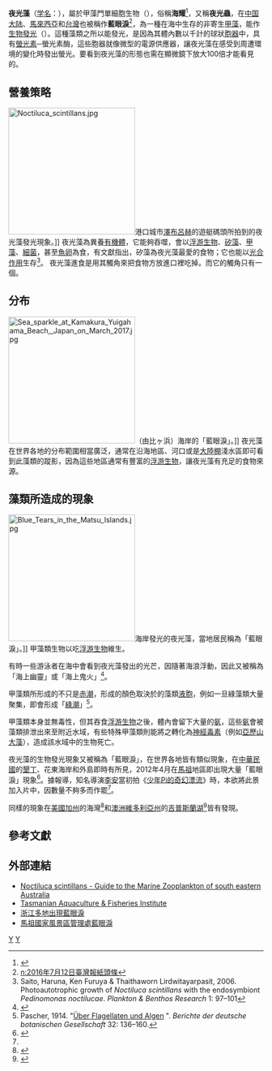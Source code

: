 {{Speciesbox
| image = Noctiluca scintillans varias.jpg
| genus = Noctiluca
| species = scintillans
| parent authority = Suriray ex Lam.
}}
'''夜光藻'''（[[学名|学名]]：{{lang|la|'''''Noctiluca scintillans'''''}}），屬於甲藻門單細胞生物（{{lang-en|dinoflagellate}}），俗稱'''海耀'''<ref>{{Cite web |url=http://www.britannica.com/EBchecked/topic-art/14828/106436/A-species-of-dinoflagellate-known-as-Noctiluca-scintillans-commonly-called |title=A image of the "Sea Sparkle" from 'Britannica Online Encyclopedia'. |accessdate=2013-06-01 |archive-date=2010-08-29 |archive-url=https://web.archive.org/web/20100829164204/http://www.britannica.com/EBchecked/topic-art/14828/106436/A-species-of-dinoflagellate-known-as-Noctiluca-scintillans-commonly-called |dead-url=no }}</ref>，又稱'''夜光蟲'''，在[[中国大陆|中国大陆]]、[[馬來西亞|馬來西亞]]和[[台灣|台灣]]也被稱作'''藍眼淚'''<ref>[[n:2016年7月12日臺灣報紙頭條|n:2016年7月12日臺灣報紙頭條]]</ref>，為一種在海中生存的非寄生[[甲藻|甲藻]]，能作[[生物發光|生物發光]]（{{lang|en|bioluminescence}}）。這種藻類之所以能發光，是因為其體內數以千計的球狀[[胞器|胞器]]中，具有[[螢光素|螢光素]]─螢光素酶，這些胞器就像微型的電源供應器，讓夜光藻在感受到周遭環境的變化時發出螢光。要看到夜光藻的形態也需在顯微鏡下放大100倍才能看見的。

==營養策略==
[[Image:Noctiluca_scintillans.jpg|250px]]港口城市[[澤布呂赫|澤布呂赫]]的遊艇碼頭所拍到的夜光藻發光現象。]]
夜光藻為異養[[有機體|有機體]]，它能夠吞噬，會以[[浮游生物|浮游生物]]、[[矽藻|矽藻]]、[[甲藻|甲藻]]、[[細菌|細菌]]，甚至[[魚卵|魚卵]]為食，有文獻指出，矽藻為夜光藻最愛的食物；它也能以[[光合作用|光合作用]]生存<ref>Saito, Haruna, Ken Furuya & Thaithaworn Lirdwitayarpasit, 2006. Photoautotrophic growth of ''Noctiluca scintillans'' with the endosymbiont ''Pedinomonas noctilucae''. ''Plankton & Benthos Research'' 1: 97–101</ref>。
夜光藻進食是用其觸角來把食物方放進口裡吃掉。而它的觸角只有一個。

==分布==
[[File:Sea_sparkle_at_Kamakura_Yuigahama_Beach,_Japan_on_March_2017.jpg|250px]]（由比ヶ浜）海岸的「藍眼淚」。]]
夜光藻在世界各地的分布範圍相當廣泛，通常在沿海地區、河口或是[[大陸棚|大陸棚]]淺水區即可看到此藻類的蹤影，因為這些地區通常有豐富的[[浮游生物|浮游生物]]，讓夜光藻有充足的食物來源。

==藻類所造成的現象==
[[File:Blue_Tears_in_the_Matsu_Islands.jpg|250px]]海岸發光的夜光藻，當地居民稱為「藍眼淚」。]]
甲藻類生物以吃[[浮游生物|浮游生物]]維生。

有時一些游泳者在海中會看到夜光藻發出的光芒，因隨著海浪浮動，因此又被稱為「海上幽靈」或「海上鬼火」<ref>{{cite news |title=Lights in Irish Sea are natural |first= |last= |newspaper= [[Irish_Times|Irish Times]] |date=18 October 2009 |url=http://www.irishtimes.com/newspaper/breaking/2009/1018/breaking5.htm |accessdate=}}{{dead link|date=June 2013}}</ref>。

甲藻類所形成的不只是[[赤潮|赤潮]]，形成的顏色取決於的藻類[[液胞|液胞]]，例如一旦綠藻類大量聚集，即會形成「[[綠潮|綠潮]]」<ref>Pascher, 1914. "[http://www.biodiversitylibrary.org/item/138036#page/145/mode/1up Über Flagellaten und Algen] {{Wayback|url=http://www.biodiversitylibrary.org/item/138036#page/145/mode/1up |date=20200924124409 }}". ''Berichte der deutsche botanischen Gesellschaft'' 32: 136–160.</ref>。

甲藻類本身並無毒性，但其吞食[[浮游生物|浮游生物]]之後，體內會留下大量的[[氨|氨]]，這些[[氨|氨]]會被藻類排泄出來至附近水域，有些特殊甲藻類則能將之轉化為[[神經毒素|神經毒素]]（例如[[亞歷山大藻|亞歷山大藻]]），造成該水域中的生物死亡。

夜光藻的生物發光現象又被稱為「藍眼淚」，在世界各地皆有類似現象，在[[中華民國|中華民國]]的[[墾丁|墾丁]]、花東海岸和外島即時有所見，2012年4月在[[馬祖|馬祖]]地區即出現大量「藍眼淚」現象<ref name="馬祖藍眼淚">{{cite news| language =zh| author =記者李安君| coauthors =| url =http://www.ettoday.net/news/20121130/134076.htm| title =獨／讓李安捶心肝的「藍眼淚」　《少年Pi》夜景留遺憾| publisher =ETTODAY| pages =| date =2012-11-30| accessdate =2013-06-04| archive-date =2013-09-06| archive-url =https://web.archive.org/web/20130906090524/http://www.ettoday.net/news/20121130/134076.htm| dead-url =no}}</ref>。據報導，知名導演[[李安|李安]]當初拍《[[少年Pi的奇幻漂流|少年Pi的奇幻漂流]]》時，本欲將此景加入片中，因數量不夠多而作罷<ref name="馬祖藍眼淚"/>。

同樣的現象在[[美國|美國]][[加州|加州]]的{{lang|en|West Linda Mar}}海灣<ref>{{cite news| language =zh| author =| coauthors =| url =http://www.ettoday.net/news/20130423/196256.htm| title =美國加州也飆「藍眼淚」　「哭」得比馬祖慘| publisher =ETTODAY| pages =| date =2013-04-23| accessdate =2013-06-04| archive-date =2019-05-23| archive-url =https://web.archive.org/web/20190523162024/https://www.ettoday.net/news/20130423/196256.htm| dead-url =no}}</ref>和[[澳洲|澳洲]][[維多利亞州|維多利亞州]]的[[吉普斯蘭湖|吉普斯蘭湖]]<ref>{{cite news| language =zh| author =| coauthors =| url =http://www.ettoday.net/news/20130220/165420.htm| title =澳洲吉普斯蘭湖也有「藍眼淚」　夜晚鬼魅絕艷！| publisher =ETTODAY| pages =| date =2013-02-20| accessdate =2013-06-04| archive-date =2019-05-23| archive-url =https://web.archive.org/web/20190523142826/https://www.ettoday.net/news/20130220/165420.htm| dead-url =no}}</ref>皆有發現。

==參考文獻==
{{reflist}}

==外部連結==
*[http://www.imas.utas.edu.au/zooplankton/image-key/noctiluca-scintillans Noctiluca scintillans - Guide to the Marine Zooplankton of south eastern Australia] {{Wayback|url=http://www.imas.utas.edu.au/zooplankton/image-key/noctiluca-scintillans |date=20210228224328 }}{{en}}
*[https://web.archive.org/web/20080930064242/http://www.tafi.org.au/ Tasmanian Aquaculture & Fisheries Institute]{{en}}
*[https://udn.com/news/story/7332/2475057 浙江多地出現藍眼淚] {{Wayback|url=https://udn.com/news/story/7332/2475057 |date=20190518125905 }}
*[https://www.matsu-nsa.gov.tw/Festival-Content.aspx?a=306&l=1 馬祖國家風景區管理處藍眼淚] {{Wayback|url=https://www.matsu-nsa.gov.tw/Festival-Content.aspx?a=306&l=1 |date=20210201151148 }}

{{真核生物}}
{{Taxonbar|from=Q309991}}

[[Category:囊泡虫类|Y]]
[[Category:夜光藻科|Y]]